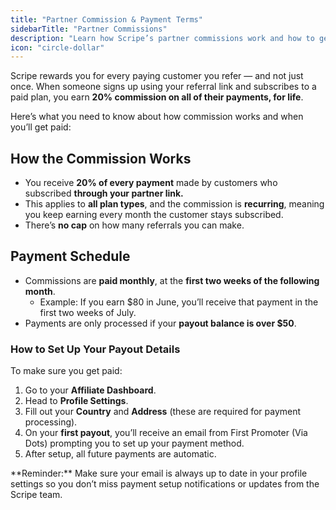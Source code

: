 ```yaml
---
title: "Partner Commission & Payment Terms"
sidebarTitle: "Partner Commissions"
description: "Learn how Scripe’s partner commissions work and how to get paid."
icon: "circle-dollar"
---
```


Scripe rewards you for every paying customer you refer — and not just once. When someone signs up using your referral link and subscribes to a paid plan, you earn **20% commission on all of their payments, for life**.

Here’s what you need to know about how commission works and when you’ll get paid:

## How the Commission Works

- You receive **20% of every payment** made by customers who subscribed **through your partner link.**
- This applies to **all plan types**, and the commission is **recurring**, meaning you keep earning every month the customer stays subscribed.
- There’s **no cap** on how many referrals you can make.

## Payment Schedule

- Commissions are **paid monthly**, at the **first two weeks of the following month**.
  - Example: If you earn \$80 in June, you’ll receive that payment in the first two weeks of July.
- Payments are only processed if your **payout balance is over \$50**.

### How to Set Up Your Payout Details

To make sure you get paid:

1. Go to your **Affiliate Dashboard**.
2. Head to **Profile Settings**.
3. Fill out your **Country** and **Address** (these are required for payment processing).
4. On your **first payout**, you’ll receive an email from First Promoter (Via Dots) prompting you to set up your payment method.
5. After setup, all future payments are automatic.

<Note>
  **Reminder:** Make sure your email is always up to date in your profile settings so you don’t miss payment setup notifications or updates from the Scripe team.
</Note>